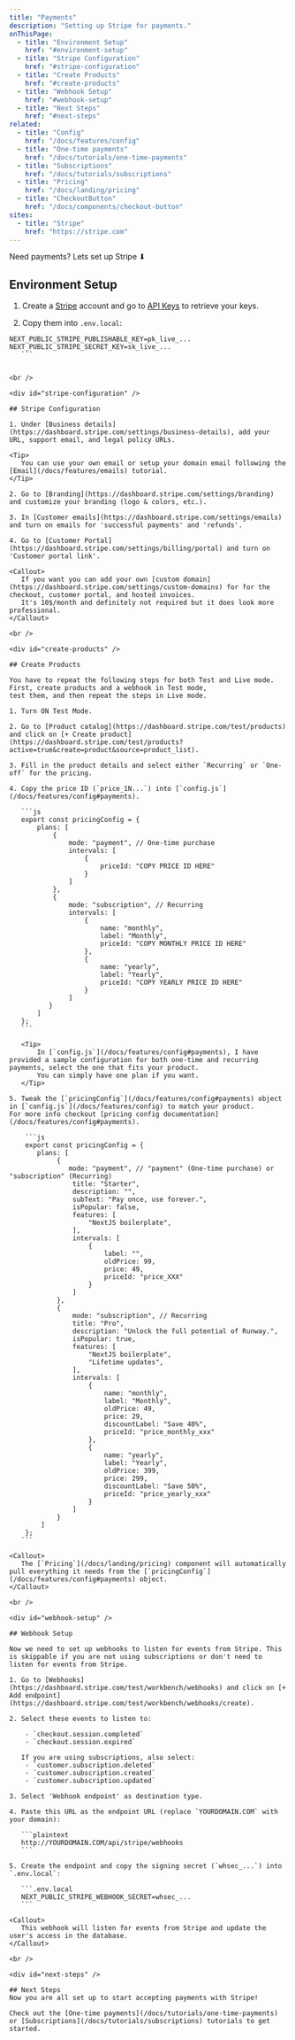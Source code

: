 ```yaml
---
title: "Payments"
description: "Setting up Stripe for payments."
onThisPage:
  - title: "Environment Setup"
    href: "#environment-setup"
  - title: "Stripe Configuration"
    href: "#stripe-configuration"
  - title: "Create Products"
    href: "#create-products"
  - title: "Webhook Setup"
    href: "#webhook-setup"
  - title: "Next Steps"
    href: "#next-steps"
related:
  - title: "Config"
    href: "/docs/features/config"
  - title: "One-time payments"
    href: "/docs/tutorials/one-time-payments"
  - title: "Subscriptions"
    href: "/docs/tutorials/subscriptions"
  - title: "Pricing"
    href: "/docs/landing/pricing"
  - title: "CheckoutButton"
    href: "/docs/components/checkout-button"
sites:
  - title: "Stripe"
    href: "https://stripe.com"
---
```


Need payments? Lets set up Stripe ⬇︎


## Environment Setup

<div id="environment-setup" />

1. Create a [Stripe](https://stripe.com/login) account and go to [API Keys](https://dashboard.stripe.com/apikeys) to retrieve your keys.

2. Copy them into `.env.local`:

 ```.env.local
 NEXT_PUBLIC_STRIPE_PUBLISHABLE_KEY=pk_live_...
 NEXT_PUBLIC_STRIPE_SECRET_KEY=sk_live_...
    ```


<br />

<div id="stripe-configuration" />

## Stripe Configuration

1. Under [Business details](https://dashboard.stripe.com/settings/business-details), add your URL, support email, and legal policy URLs.

<Tip>
    You can use your own email or setup your domain email following the [Email](/docs/features/emails) tutorial.
</Tip>

2. Go to [Branding](https://dashboard.stripe.com/settings/branding) and customize your branding (logo & colors, etc.).

3. In [Customer emails](https://dashboard.stripe.com/settings/emails) and turn on emails for 'successful payments' and 'refunds'.

4. Go to [Customer Portal](https://dashboard.stripe.com/settings/billing/portal) and turn on 'Customer portal link'.

<Callout>
    If you want you can add your own [custom domain](https://dashboard.stripe.com/settings/custom-domains) for for the checkout, customer portal, and hosted invoices.
    It's 10$/month and definitely not required but it does look more professional.
</Callout>

<br />

<div id="create-products" />

## Create Products

You have to repeat the following steps for both Test and Live mode. First, create products and a webhook in Test mode,
test them, and then repeat the steps in Live mode.

1. Turn ON Test Mode.

2. Go to [Product catalog](https://dashboard.stripe.com/test/products) and click on [+ Create product](https://dashboard.stripe.com/test/products?active=true&create=product&source=product_list).

3. Fill in the product details and select either `Recurring` or `One-off` for the pricing.

4. Copy the price ID (`price_1N...`) into [`config.js`](/docs/features/config#payments).

    ```js
    export const pricingConfig = {
        plans: [
            {
                mode: "payment", // One-time purchase
                intervals: [
                    {
                        priceId: "COPY PRICE ID HERE"
                    }
                ]
            },
            {
                mode: "subscription", // Recurring
                intervals: [
                    {
                        name: "monthly",
                        label: "Monthly",
                        priceId: "COPY MONTHLY PRICE ID HERE"
                    },
                    {
                        name: "yearly",
                        label: "Yearly",
                        priceId: "COPY YEARLY PRICE ID HERE"
                    }
                ]
           }
        ]
    };
    ```

    <Tip>
        In [`config.js`](/docs/features/config#payments), I have provided a sample configuration for both one-time and recurring payments, select the one that fits your product.
        You can simply have one plan if you want.
    </Tip>

5. Tweak the [`pricingConfig`](/docs/features/config#payments) object in [`config.js`](/docs/features/config) to match your product.
For more info checkout [pricing config documentation](/docs/features/config#payments).

     ```js
     export const pricingConfig = {
        plans: [
             {
                mode: "payment", // "payment" (One-time purchase) or "subscription" (Recurring)
                 title: "Starter",
                 description: "",
                 subText: "Pay once, use forever.",
                 isPopular: false,
                 features: [
                     "NextJS boilerplate",
                 ],
                 intervals: [
                     {
                         label: "",
                         oldPrice: 99,
                         price: 49,
                         priceId: "price_XXX"
                     }
                 ]
             },
             {
                 mode: "subscription", // Recurring
                 title: "Pro",
                 description: "Unlock the full potential of Runway.",
                 isPopular: true,
                 features: [
                     "NextJS boilerplate",
                     "Lifetime updates",
                 ],
                 intervals: [
                     {
                         name: "monthly",
                         label: "Monthly",
                         oldPrice: 49,
                         price: 29,
                         discountLabel: "Save 40%",
                         priceId: "price_monthly_xxx"
                     },
                     {
                         name: "yearly",
                         label: "Yearly",
                         oldPrice: 399,
                         price: 299,
                         discountLabel: "Save 50%",
                         priceId: "price_yearly_xxx"
                     }
                 ]
             }
         ]
     };
    ```

<Callout>
    The [`Pricing`](/docs/landing/pricing) component will automatically pull everything it needs from the [`pricingConfig`](/docs/features/config#payments) object.
</Callout>

<br />

<div id="webhook-setup" />

## Webhook Setup

Now we need to set up webhooks to listen for events from Stripe. This is skippable if you are not using subscriptions or don't need to listen for events from Stripe.

1. Go to [Webhooks](https://dashboard.stripe.com/test/workbench/webhooks) and click on [+ Add endpoint](https://dashboard.stripe.com/test/workbench/webhooks/create).

2. Select these events to listen to:

     - `checkout.session.completed`
     - `checkout.session.expired`

    If you are using subscriptions, also select:
     - `customer.subscription.deleted`
     - `customer.subscription.created`
     - `customer.subscription.updated`

3. Select 'Webhook endpoint' as destination type.

4. Paste this URL as the endpoint URL (replace `YOURDOMAIN.COM` with your domain):

    ```plaintext
    http://YOURDOMAIN.COM/api/stripe/webhooks
    ```

5. Create the endpoint and copy the signing secret (`whsec_...`) into `.env.local`:

    ```.env.local
    NEXT_PUBLIC_STRIPE_WEBHOOK_SECRET=whsec_...
    ```

<Callout>
    This webhook will listen for events from Stripe and update the user's access in the database.
</Callout>

<br />

<div id="next-steps" />

## Next Steps
Now you are all set up to start accepting payments with Stripe!

Check out the [One-time payments](/docs/tutorials/one-time-payments) or [Subscriptions](/docs/tutorials/subscriptions) tutorials to get started.





